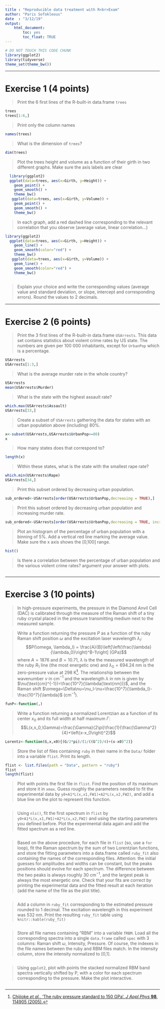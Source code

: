 ---
title : "Reproducible data treatment with R<br>Exam"
author: "Paris Sofokleous"
date  : "3/12/19"
output: 
    html_document:
        toc: yes
        toc_float: TRUE
---

```{r}
# DO NOT TOUCH THIS CODE CHUNK
library(ggplot2)
library(tidyverse)
theme_set(theme_bw())
```

-------

# Exercise 1 (4 points)

> Print the 6 first lines of the R-built-in data.frame `trees`

```{r}
trees
trees[1:6,]
```

> Print only the column names

```{r}
names(trees)
```

> What is the dimension of `trees`?

```{r}
dim(trees)
```

> Plot the trees height and volume as a function of their girth in two different graphs. Make sure the axis labels are clear

```{r}
  library(ggplot2)
  ggplot(data=trees, aes(x=Girth, y=Height)) +
    geom_point() +
    geom_smooth() +
    theme_bw()
   ggplot(data=trees, aes(x=Girth, y=Volume)) +
    geom_point() +
    geom_smooth() +
    theme_bw()
```

> In each graph, add a red dashed line corresponding to the relevant correlation that you observe (average value, linear correlation...)

```{r}
library(ggplot2)
  ggplot(data=trees, aes(x=Girth, y=Height)) +
    geom_line() +
    geom_smooth(color="red") +
    theme_bw()
   ggplot(data=trees, aes(x=Girth, y=Volume)) +
    geom_line() +
    geom_smooth(color="red") +
    theme_bw()
   

```

> Explain your choice and write the corresponding values (average value and standard deviation, or slope, intercept and corresponding errors). Round the values to 2 decimals.


-------

# Exercise 2 (6 points)

> Print the 3 first lines of the R-built-in data.frame `USArrests`. This data set contains statistics about violent crime rates by US state. The numbers are given per 100 000 inhabitants, except for `UrbanPop` which is a percentage.

```{r}
USArrests
USArrests[1:3,]
```

> What is the average murder rate in the whole country?

```{r}
USArrests
mean(USArrests$Murder)
```

> What is the state with the highest assault rate?

```{r}
which.max(USArrests$Assault)
USArrests[33,]
```

> Create a subset of `USArrests` gathering the data for states with an urban population above (including) 80%.

```{r}
x<-subset(USArrests,USArrests$UrbanPop>=80)
x
```

> How many states does that correspond to?

```{r}
length(x)
```

> Within these states, what is the state with the smallest rape rate?

```{r}
which.min(USArrests$Rape)
USArrests[34,]
```

> Print this subset ordered by decreasing urban population.

```{r}
sub_ordered<-USArrests[order(USArrests$UrbanPop,decreasing = TRUE),]

```

> Print this subset ordered by decreasing urban population and increasing murder rate.

```{r}
sub_ordered<-USArrests[order(USArrests$UrbanPop,decreasing = TRUE, increasing=)[1:50]]
```

> Plot an histogram of the percentage of urban population with a binning of 5%. Add a vertical red line marking the average value. Make sure the x axis shows the [0,100] range.

```{r}
hist()
```

> Is there a correlation between the percentage of urban population and the various violent crime rates? argument your answer with plots.

```{r}

```


-------

# Exercise 3 (10 points)

> In high-pressure experiments, the pressure in the Diamond Anvil Cell (DAC) is calibrated through the measure of the Raman shift of a tiny ruby crystal placed in the pressure transmitting medium next to the measured sample.

> Write a function returning the pressure $P$ as a function of the ruby Raman shift position $\omega$ and the excitation laser wavelength $\lambda_l$:
$$P(\omega, \lambda_l) = \frac{A}{B}\left[\left(\frac{\lambda}{\lambda_0}\right)^B-1\right] (GPa)$$
where $A=1876$ and $B=10.71$, $\lambda$ is the the measured wavelength of the ruby $R_1$ line (the most energetic one) and $\lambda_0=694.24$ nm is the zero-pressure value at 298 K[^1]. The relationship between the wavenumber $\nu$ in cm$^{-1}$ and the wavelength $\lambda$ in nm is given by $\nu(\text{cm}^{-1})=\frac{10^7}{\lambda(\text{nm})}$, and the Raman shift $\omega=\Delta\nu=\nu_l-\nu=\frac{10^7}{\lambda_l}-\frac{10^7}{\lambda}$ (cm$^{-1}$).

```{r}
funP<-function(,)
```

> Write a function returning a normalized Lorentzian as a function of its center $x_0$ and its full width at half maximum $\Gamma$:
> $$L(x,x_0,\Gamma)=\frac{\Gamma}{2\pi}\frac{1}{\frac{\Gamma^2}{4}+\left(x-x_0\right)^2}$$

```{r}
Lorentz<-function(G,x,x0){(G/2*pi)/(1/((G^2)/4)+(x-x0)^2)}

```

> Store the list of files containing `ruby` in their name in the `Data/` folder into a variable `flist`. Print its length.

```{r}
flist <- list.files(path = "Data", pattern = "ruby") 
flist
length(flist)

```

> Plot with points the first file in `flist`. Find the position of its maximum and store it in `xmax`. Guess roughly the parameters needed to fit the experimental data by `y0+A1*L(x,x1,FW1)+A2*L(x,x2,FW2)`, and add a blue line on the plot to represent this function.

```{r}

```

> Using `nls()`, fit the first spectrum in `flist` by `y0+A1*L(x,x1,FW1)+A2*L(x,x2,FW2)` and using the starting parameters you defined before. Plot the experimental data again and add the fitted spectrum as a red line.

```{r}

```

> Based on the above procedure, for each file in `flist` (so, use a `for` loop), fit the Raman spectrum by the sum of two Lorentzian functions, and store the fitting parameters into a data.frame called `ruby_fit` also containing the names of the corresponding files. Attention: the initial guesses for amplitudes and widths can be constant, but the peaks positions should evolve for each spectrum. The difference between the two peaks is always roughly 30 cm$^{-1}$, and the largest peak is always the most energetic one. Check that your fits are correct by printing the experimental data and the fitted result at each iteration (add the name of the file as the plot title).

```{r}

```

> Add a column in `ruby_fit` corresponding to the estimated pressure rounded to 1 decimal. The excitation wavelength in this experiment was 532 nm. Print the resulting `ruby_fit` table using `knitr::kable(ruby_fit)`

```{r}

```

> Store all file names containing "RBM" into a variable `fRBM`. Load all the corresponding spectra into a single `data.frame` called `spec` with 3 columns: Raman shift $\omega$, Intensity, Pressure. Of course, the indexes in the file names between the ruby and RBM files match. In the Intensity column, store the intensity normalized to [0,1].

```{r}

```

> Using `ggplot2`, plot with points the stacked normalized RBM band spectra vertically shifted by P, with a color for each spectrum corresponding to the pressure. Make the plot interactive.

```{r}

```

[^1]: [Chijioke _et al._, ‘The ruby pressure standard to 150 GPa’. _J Appl Phys_ __98__, 114905 (2005).](http://doi.org/10.1063/1.2135877)
